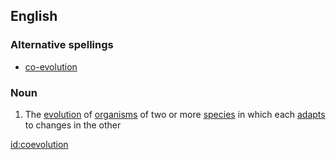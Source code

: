 ==English==

===Alternative spellings===
*[[co-evolution]]

===Noun===
{{wikipedia|co-evolution}}
{{en-noun|-}}

#{{biology}} The [[evolution]] of [[organism]]s of two or more [[species]] in which each [[adapt]]s to changes in the other

[[id:coevolution]]